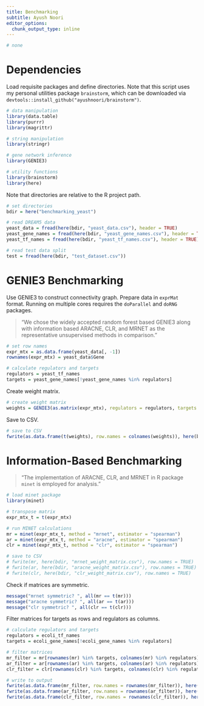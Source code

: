 ```yaml
---
title: Benchmarking
subtitle: Ayush Noori
editor_options: 
  chunk_output_type: inline
---
```


```r
# none
```

# Dependencies

Load requisite packages and define directories. Note that this script uses my personal utilities package `brainstorm`, which can be downloaded via `devtools::install_github("ayushnoori/brainstorm")`.

```r
# data manipulation
library(data.table)
library(purrr)
library(magrittr)

# string manipulation
library(stringr)

# gene network inference
library(GENIE3)

# utility functions
library(brainstorm)
library(here)
```


Note that directories are relative to the R project path.

```r
# set directories
bdir = here("benchmarking_yeast")

# read DREAM5 data
yeast_data = fread(here(bdir, "yeast_data.csv"), header = TRUE)
yeast_gene_names = fread(here(bdir, "yeast_gene_names.csv"), header = TRUE)[["0"]]
yeast_tf_names = fread(here(bdir, "yeast_tf_names.csv"), header = TRUE)[["0"]]

# read test data split
test = fread(here(bdir, "test_dataset.csv"))
```

# GENIE3 Benchmarking

Use GENIE3 to construct connectivity graph. Prepare data in `exprMat` format. Running on multiple cores requires the `doParallel` and `doRNG` packages.

> "We chose the widely accepted random forest based GENIE3 along with information based ARACNE, CLR, and MRNET as the representative unsupervised methods in comparison."

```r
# set row names
expr_mtx = as.data.frame(yeast_data[, -1])
rownames(expr_mtx) = yeast_data$Gene

# calculate regulators and targets
regulators = yeast_tf_names
targets = yeast_gene_names[!yeast_gene_names %in% regulators]
```

Create weight matrix.

```r
# create weight matrix
weights = GENIE3(as.matrix(expr_mtx), regulators = regulators, targets = targets, verbose = T) # nCores = 10
```

Save to CSV.

```r
# save to CSV
fwrite(as.data.frame(t(weights), row.names = colnames(weights)), here(bdir, "genie3_weight_matrix.csv"), row.names = TRUE)
```

# Information-Based Benchmarking

> "The implementation of ARACNE, CLR, and MRNET in R package `minet` is employed for analysis."

```r
# load minet package
library(minet)

# transpose matrix
expr_mtx_t = t(expr_mtx)

# run MINET calculations
mr = minet(expr_mtx_t, method = "mrnet", estimator = "spearman")
ar = minet(expr_mtx_t, method = "aracne", estimator = "spearman")
clr = minet(expr_mtx_t, method = "clr", estimator = "spearman")

# save to CSV
# fwrite(mr, here(bdir, "mrnet_weight_matrix.csv"), row.names = TRUE)
# fwrite(ar, here(bdir, "aracne_weight_matrix.csv"), row.names = TRUE)
# fwrite(clr, here(bdir, "clr_weight_matrix.csv"), row.names = TRUE)
```

Check if matrices are symmetric.

```r
message("mrnet symmetric? ", all(mr == t(mr)))
message("aracne symmetric? ", all(ar == t(ar)))
message("clr symmetric? ", all(clr == t(clr)))
```

Filter matrices for targets as rows and regulators as columns.

```r
# calculate regulators and targets
regulators = ecoli_tf_names
targets = ecoli_gene_names[!ecoli_gene_names %in% regulators]

# filter matrices
mr_filter = mr[rownames(mr) %in% targets, colnames(mr) %in% regulators]
ar_filter = ar[rownames(ar) %in% targets, colnames(ar) %in% regulators]
clr_filter = clr[rownames(clr) %in% targets, colnames(clr) %in% regulators]

# write to output
fwrite(as.data.frame(mr_filter, row.names = rownames(mr_filter)), here(bdir, "mrnet_weight_matrix.csv"), row.names = TRUE)
fwrite(as.data.frame(ar_filter, row.names = rownames(ar_filter)), here(bdir, "aracne_weight_matrix.csv"), row.names = TRUE)
fwrite(as.data.frame(clr_filter, row.names = rownames(clr_filter)), here(bdir, "clr_weight_matrix.csv"), row.names = TRUE)
```